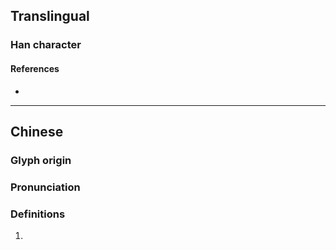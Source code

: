 {{character info/new}}
==Translingual==

===Han character===
{{Han char|rn=64|rad=手|as=12|sn=15|four=58040|canj=QMJK,QNJK|ids=⿰扌敢}}

====References====
* {{Han ref|kx=0454.190|dkj=12709|dj=0803.330|hdz=31950.090|uh=6496|ud=25750|bh=E5AF|bd=58799}}

----

==Chinese==
{{zh-forms}}

===Glyph origin===
{{Han etym}}

===Pronunciation===
{{zh-pron
|m=hàn
|c=haam5,hon6
|mc=y
|oc=y
|cat=
}}

===Definitions===
{{zh-hanzi}}

# {{rfdef|zh}}